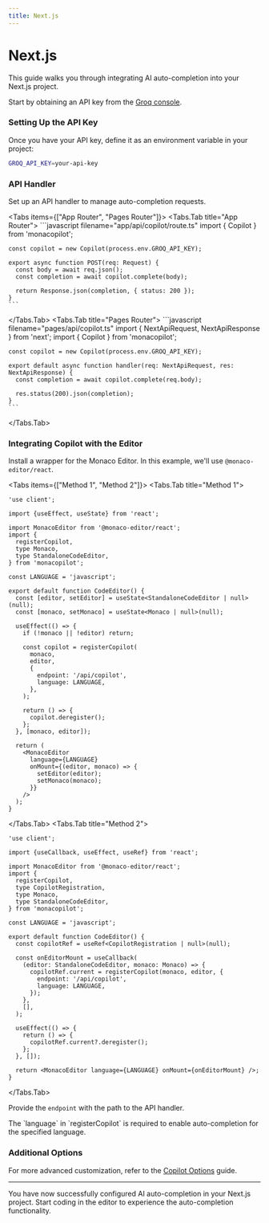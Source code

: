 ```yaml
---
title: Next.js
---
```



# Next.js

This guide walks you through integrating AI auto-completion into your Next.js project.

Start by obtaining an API key from the [Groq console](https://console.groq.com/keys).

### Setting Up the API Key

Once you have your API key, define it as an environment variable in your project:

```bash filename=".env.local"
GROQ_API_KEY=your-api-key
```

### API Handler

Set up an API handler to manage auto-completion requests.

<Tabs items={["App Router", "Pages Router"]}>
  <Tabs.Tab title="App Router">
    ```javascript filename="app/api/copilot/route.ts"
    import { Copilot } from 'monacopilot';

    const copilot = new Copilot(process.env.GROQ_API_KEY);

    export async function POST(req: Request) {
      const body = await req.json();
      const completion = await copilot.complete(body);

      return Response.json(completion, { status: 200 });
    }
    ```
  </Tabs.Tab>
  <Tabs.Tab title="Pages Router">
    ```javascript filename="pages/api/copilot.ts"
    import { NextApiRequest, NextApiResponse } from 'next';
    import { Copilot } from 'monacopilot';

    const copilot = new Copilot(process.env.GROQ_API_KEY);

    export default async function handler(req: NextApiRequest, res: NextApiResponse) {
      const completion = await copilot.complete(req.body);

      res.status(200).json(completion);
    }
    ```
  </Tabs.Tab>
</Tabs>

### Integrating Copilot with the Editor

Install a wrapper for the Monaco Editor. In this example, we'll use `@monaco-editor/react`.

<Tabs items={["Method 1", "Method 2"]}>
  <Tabs.Tab title="Method 1">
```tsx
'use client';

import {useEffect, useState} from 'react';

import MonacoEditor from '@monaco-editor/react';
import {
  registerCopilot,
  type Monaco,
  type StandaloneCodeEditor,
} from 'monacopilot';

const LANGUAGE = 'javascript';

export default function CodeEditor() {
  const [editor, setEditor] = useState<StandaloneCodeEditor | null>(null);
  const [monaco, setMonaco] = useState<Monaco | null>(null);

  useEffect(() => {
    if (!monaco || !editor) return;

    const copilot = registerCopilot(
      monaco,
      editor,
      {
        endpoint: '/api/copilot',
        language: LANGUAGE,
      },
    );

    return () => {
      copilot.deregister();
    };
  }, [monaco, editor]);

  return (
    <MonacoEditor
      language={LANGUAGE}
      onMount={(editor, monaco) => {
        setEditor(editor);
        setMonaco(monaco);
      }}
    />
  );
}
```
  </Tabs.Tab>
  <Tabs.Tab title="Method 2">
```tsx
'use client';

import {useCallback, useEffect, useRef} from 'react';

import MonacoEditor from '@monaco-editor/react';
import {
  registerCopilot,
  type CopilotRegistration,
  type Monaco,
  type StandaloneCodeEditor,
} from 'monacopilot';

const LANGUAGE = 'javascript';

export default function CodeEditor() {
  const copilotRef = useRef<CopilotRegistration | null>(null);

  const onEditorMount = useCallback(
    (editor: StandaloneCodeEditor, monaco: Monaco) => {
      copilotRef.current = registerCopilot(monaco, editor, {
        endpoint: '/api/copilot',
        language: LANGUAGE,
      });
    },
    [],
  );

  useEffect(() => {
    return () => {
      copilotRef.current?.deregister();
    };
  }, []);

  return <MonacoEditor language={LANGUAGE} onMount={onEditorMount} />;
}
```
  </Tabs.Tab>
</Tabs>

Provide the `endpoint` with the path to the API handler.

<Callout type="info">
  The `language` in `registerCopilot` is required to enable auto-completion for the specified language.
</Callout>

### Additional Options

For more advanced customization, refer to the [Copilot Options](/docs/copilot-options) guide.

---

You have now successfully configured AI auto-completion in your Next.js project. Start coding in the editor to experience the auto-completion functionality.